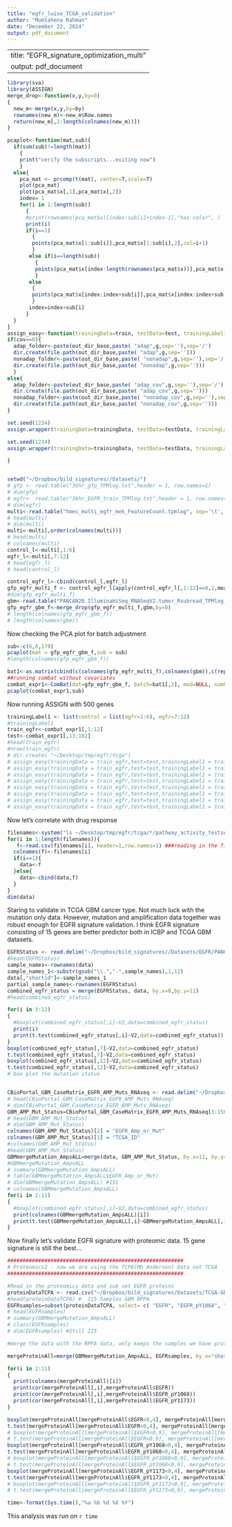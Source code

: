 ```yaml
---
title: "egfr_luise_TCGA_validation"
author: "Mumtahena Rahman"
date: "December 22, 2014"
output: pdf_document
---
```

---
title: "EGFR_signature_optimization_multi"
output: pdf_document
---


```r
library(sva)
library(ASSIGN)
merge_drop<-function(x,y,by=0)
{
  new_m<-merge(x,y,by=by)
  rownames(new_m)<-new_m$Row.names
  return(new_m[,2:length(colnames(new_m))])
}

pcaplot<-function(mat,sub){
  if(sum(sub)!=length(mat))
    {
    print("verify the subscripts...exiting now")
    }
  else{
    pca_mat <- prcomp(t(mat), center=T,scale=T)
    plot(pca_mat)
    plot(pca_mat$x[,1],pca_mat$x[,2])
    index= 1
    for(i in 1:length(sub))
      {
      #print(rownames(pca_mat$x)[index:sub[i]+index-1],"has color", )
      print(i)
      if(i==1)
        {
        points(pca_mat$x[1:sub[i]],pca_mat$x[1:sub[i],2],col=i+1)
        }
       else if(i==length(sub))
         {
         points(pca_mat$x[index:length(rownames(pca_mat$x))],pca_mat$x[index:length(rownames(pca_mat$x)),2],col=i+1)
         }
       else
        {
        points(pca_mat$x[index:index+sub[i]],pca_mat$x[index:index+sub[i],2],col=i+1)
        }
       index=index+sub[i]
      }
  }
}
assign_easy<-function(trainingData=train, testData=test, trainingLabel1=NULL,g=100,out_dir_base="~/Desktop/tmp",cov=0){
if(cov==0){
  adap_folder<-paste(out_dir_base,paste( "adap",g,sep=''),sep='/')
  dir.create(file.path(out_dir_base,paste( "adap",g,sep='')))
  nonadap_folder<-paste(out_dir_base,paste( "nonadap",g,sep=''),sep='/')
  dir.create(file.path(out_dir_base,paste( "nonadap",g,sep='')))
  }
else{
  adap_folder<-paste(out_dir_base,paste( "adap_cov",g,sep=''),sep='/')
  dir.create(file.path(out_dir_base,paste( "adap_cov",g,sep='')))
  nonadap_folder<-paste(out_dir_base,paste( "nonadap_cov",g,sep=''),sep='/')
  dir.create(file.path(out_dir_base,paste( "nonadap_cov",g,sep='')))
}

set.seed(1234)
assign.wrapper(trainingData=trainingData, testData=testData, trainingLabel=trainingLabel1, testLabel=NULL, geneList=NULL, n_sigGene=g, adaptive_B=T, adaptive_S=F, mixture_beta=F, outputDir=adap_folder, theta0=0.05, theta1=0.9, iter=2000, burn_in=1000)  

set.seed(1234)
assign.wrapper(trainingData=trainingData, testData=testData, trainingLabel=trainingLabel1, testLabel=NULL, geneList=NULL, n_sigGene=g, adaptive_B=F, adaptive_S=F, mixture_beta=F, outputDir=nonadap_folder, theta0=0.05, theta1=0.9, iter=2000, burn_in=1000)  

}


setwd("~/Dropbox/bild_signatures//Datasets/")
# gfp <- read.table("36hr_gfp_TPMlog.txt",header = 1, row.names=1)
# dim(gfp)
# egfr<- read.table("36hr_EGFR_train_TPMlog.txt",header = 1, row.names=1)
# dim(egfr)
multi<-read.table("hmec_multi_egfr_mek_FeatureCount.tpmlog", sep='\t', header=1, row.names=1)
# head(multi)
# dim(multi)
multi<-multi[,order(colnames(multi))]
# head(multi)
# colnames(multi)
control_l<-multi[,1:6]
egfr_l<-multi[,7:12]
# head(egfr_l)
# head(control_l)

control_egfr_l<-cbind(control_l,egfr_l)
gfp_egfr_multi_f <- control_egfr_l[apply(control_egfr_l[,1:12]==0,1,mean) < 0.8,]
#dim(gfp_egfr_multi_f)
gbm<-read.table("PANCAN20.IlluminaHiSeq_RNASeqV2.tumor_Rsubread_TPMlog_10_9_GBM.txt", sep='\t', header=1, row.names=1)
gfp_egfr_gbm_f<-merge_drop(gfp_egfr_multi_f,gbm,by=0)
# length(colnames(gfp_egfr_gbm_f))
# length(colnames(gbm))
```

Now checking the PCA plot for batch adjustment

```r
sub<-c(6,6,170)
pcaplot(mat = gfp_egfr_gbm_f,sub = sub)
#length(colnames(gfp_egfr_gbm_f))

bat1<-as.matrix(cbind(c(colnames(gfp_egfr_multi_f),colnames(gbm)),c(rep(1,length(colnames(gfp_egfr_multi_f))),rep(2,length(colnames(gbm))))))
##running combat without covariates
combat_expr1<-ComBat(dat=gfp_egfr_gbm_f, batch=bat1[,2], mod=NULL, numCovs=NULL)
pcaplot(combat_expr1,sub)

```

Now running ASSIGN with 500 genes
```r
trainingLabel1 <- list(control = list(egfr=1:6), egfr=7:12) 
#trainingLabel1
train_egfr<-combat_expr1[,1:12]
test<-combat_expr1[,13:182]
#head(train_egfr)
#nrow(train_egfr)
# dir.create( "~/Desktop/tmp/egfr/tcga")
# assign_easy(trainingData = train_egfr,test=test,trainingLabel1 = trainingLabel1,g=100,out_dir_base = "~/Desktop/tmp/egfr/tcga/")
# assign_easy(trainingData = train_egfr,test=test,trainingLabel1 = trainingLabel1,g=75,out_dir_base = "~/Desktop/tmp/egfr/tcga/")
# assign_easy(trainingData = train_egfr,test=test,trainingLabel1 = trainingLabel1,g=50,out_dir_base = "~/Desktop/tmp/egfr/tcga/")
# assign_easy(trainingData = train_egfr,test=test,trainingLabel1 = trainingLabel1,g=25,out_dir_base = "~/Desktop/tmp/egfr/tcga/")
# assign_easy(trainingData = train_egfr,test=test,trainingLabel1 = trainingLabel1,g=20,out_dir_base = "~/Desktop/tmp/egfr/tcga/")
# assign_easy(trainingData = train_egfr,test=test,trainingLabel1 = trainingLabel1,g=15,out_dir_base = "~/Desktop/tmp/egfr/tcga/")
# assign_easy(trainingData = train_egfr,test=test,trainingLabel1 = trainingLabel1,g=10,out_dir_base = "~/Desktop/tmp/egfr/tcga/")
# assign_easy(trainingData = train_egfr,test=test,trainingLabel1 = trainingLabel1,g=5,out_dir_base = "~/Desktop/tmp/egfr/tcga/")
```

Now let's correlate with drug response
```r

filenames<-system("ls ~/Desktop/tmp/egfr/tcga/*/pathway_activity_testset*", intern=TRUE)
for(i in 1:length(filenames)){
   f<-read.csv(filenames[i], header=1,row.names=1) ###reading in the filess one at a time
  colnames(f)<-filenames[i]
  if(i==1){
    data<-f
  }else{
    data<-cbind(data,f)
  }
}
dim(data)


```

Staring to validate in TCGA GBM cancer type. Not much luck with the mutation only data. However, mutation and amplification data together was robust enough for EGFR signature validation. I think EGFR signature consisting of 15 genes are better predictor both in ICBP and TCGA GBM datasets.
```r
EGFRStatus <- read.delim("~/Dropbox/bild_signatures//Datasets/EGFR/PANCAN12_EGFR_MutationStatus.txt",row.names=1,header=FALSE)
#head(EGFRStatus) 
sample_names<-rownames(data)
sample_names_1<-substr(gsub("\\.","-",sample_names),1,12)
data[,"shortid"]<-sample_names_1
partial_sample_names<-rownames(EGFRStatus)
combined_egfr_status = merge(EGFRStatus, data, by.x=0,by.y=11)
#head(combined_egfr_status)

for(i in 3:12)
{
  #boxplot(combined_egfr_status[,i]~V2,data=combined_egfr_status)
  print(i)
  print(t.test(combined_egfr_status[,i]~V2,data=combined_egfr_status))
}
boxplot(combined_egfr_status[,7]~V2,data=combined_egfr_status)
t.test(combined_egfr_status[,7]~V2,data=combined_egfr_status)
boxplot(combined_egfr_status[,12]~V2,data=combined_egfr_status)
t.test(combined_egfr_status[,12]~V2,data=combined_egfr_status)
# box plot the mutation status


CBioPortal_GBM_CaseMatrix_EGFR_AMP_Muts_RNAseq <- read.delim("~/Dropbox/bild_signatures//Datasets/CBioPortal_GBM_CaseMatrix_EGFR_AMP_Muts_RNAseq.txt", header=FALSE)
# head(CBioPortal_GBM_CaseMatrix_EGFR_AMP_Muts_RNAseq)
# dim(CBioPortal_GBM_CaseMatrix_EGFR_AMP_Muts_RNAseq)
GBM_AMP_Mut_Status=CBioPortal_GBM_CaseMatrix_EGFR_AMP_Muts_RNAseq[3:156,1:2]
# head(GBM_AMP_Mut_Status)
# dim(GBM_AMP_Mut_Status)
colnames(GBM_AMP_Mut_Status)[2] = "EGFR_Amp_or_Mut"
colnames(GBM_AMP_Mut_Status)[1] = "TCGA_ID"
#colnames(GBM_AMP_Mut_Status)
#head(GBM_AMP_Mut_Status)
GBMmergeMutation_AmpsALL=merge(data, GBM_AMP_Mut_Status, by.x=11, by.y=1)
#GBMmergeMutation_AmpsALL
# summary(GBMmergeMutation_AmpsALL)
# table(GBMmergeMutation_AmpsALL$EGFR_Amp_or_Mut)
# dim(GBMmergeMutation_AmpsALL) #151
# colnames(GBMmergeMutation_AmpsALL)
for(i in 2:11)
{
  #boxplot(combined_egfr_status[,i]~V2,data=combined_egfr_status)
  print(colnames(GBMmergeMutation_AmpsALL)[i])
  print(t.test(GBMmergeMutation_AmpsALL[,i]~GBMmergeMutation_AmpsALL[,12]))
}

```

Now finally let's validate EGFR signature with proteomic data. 15 gene signature is still the best...

```r
#########################################################
# Proteomics2 - now we are using the TCPA(MD Anderson) Data not TCGA
#########################################################

#Read in the proteomics data and sub set EGFR proteins
proteinDataTCPA <- read.csv("~/Dropbox/bild_signatures/Datasets/TCGA-GBM-L3-S42.csv", row.names=1)
#head(proteinDataTCPA) #  215 Samples GBM RPPA
EGFRsamples=subset(proteinDataTCPA, select= c( "EGFR", "EGFR_pY1068", "EGFR_pY1173"))
# head(EGFRsamples)
# summary(GBMmergeMutation_AmpsALL)
# class(EGFRsamples)
# dim(EGFRsamples) #Still 215

#merge the data with the RPPA data, only keeps the samples we have protein data for

mergeProteinAll=merge(GBMmergeMutation_AmpsALL, EGFRsamples, by.x="shortid", by.y=0)

for(i in 2:11)
{
  print(colnames(mergeProteinAll)[i])
  print(cor(mergeProteinAll[,i],mergeProteinAll$EGFR))
  print(cor(mergeProteinAll[,i],mergeProteinAll$EGFR_pY1068))
  print(cor(mergeProteinAll[,i],mergeProteinAll$EGFR_pY1173))  
}

boxplot(mergeProteinAll[mergeProteinAll$EGFR<0,4], mergeProteinAll[mergeProteinAll$EGFR>0,4], main= "EGFR GBM", ylab="Probability")
t.test(mergeProteinAll[mergeProteinAll$EGFR<0,4], mergeProteinAll[mergeProteinAll$EGFR>0,4]) #0.123
# boxplot(mergeProteinAll[mergeProteinAll$EGFR<0,9], mergeProteinAll[mergeProteinAll$EGFR>0,9], main= "EGFR GBM", ylab="Probability")
# t.test(mergeProteinAll[mergeProteinAll$EGFR<0,9], mergeProteinAll[mergeProteinAll$EGFR>0,9])
boxplot(mergeProteinAll[mergeProteinAll$EGFR_pY1068<0,4], mergeProteinAll[mergeProteinAll$EGFR_pY1068>0,4], main= "EGFR GBM", ylab="Probability")
t.test(mergeProteinAll[mergeProteinAll$EGFR_pY1068<0,4], mergeProteinAll[mergeProteinAll$EGFR_pY1068>0,4]) #0.123
# boxplot(mergeProteinAll[mergeProteinAll$EGFR_pY1068<0,9], mergeProteinAll[mergeProteinAll$EGFR_pY1068>0,9], main= "EGFR GBM", ylab="Probability")
# t.test(mergeProteinAll[mergeProteinAll$EGFR_pY1068<0,9], mergeProteinAll[mergeProteinAll$EGFR_pY1068>0,9])
boxplot(mergeProteinAll[mergeProteinAll$EGFR_pY1173<0,4], mergeProteinAll[mergeProteinAll$EGFR_pY1173>0,4], main= "EGFR GBM", ylab="Probability")
t.test(mergeProteinAll[mergeProteinAll$EGFR_pY1173<0,4], mergeProteinAll[mergeProteinAll$EGFR_pY1173>0,4]) #0.123
# boxplot(mergeProteinAll[mergeProteinAll$EGFR_pY1173<0,9], mergeProteinAll[mergeProteinAll$EGFR_pY1173>0,9], main= "EGFR GBM", ylab="Probability")
# t.test(mergeProteinAll[mergeProteinAll$EGFR_pY1173<0,9], mergeProteinAll[mergeProteinAll$EGFR_pY1173>0,9])

```



```r
time<-format(Sys.time(),"%a %b %d %X %Y")
```
This analysis was run on `r time` 
